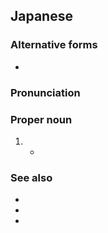 ==Japanese==
{{DEFAULTSORT:それん}}
{{ja-kanjitab|れん|yomi=o|sort=それん}}

===Alternative forms===
* {{ja-l|蘇連}} {{qual|rare}}

===Pronunciation===
{{ja-pron|acc=1|ソれん}}

===Proper noun===
{{ja-pos|proper|ソれん}}

# {{clip|ソビエト連邦|'''ソ'''ビエト'''連'''邦|[[Soviet Union]]|tr=Sobieto Renpō|lang=ja}}
#* {{quote-book|||authorlink=Motohiro Katou|first=Motohiro|last=Katou|{{ruby|{{w2|ja|Q.E.D. 証明終了|Ｑ.Ｅ.Ｄ. [証](しょう)[明](めい)[終](しゅう)[了](りょう)}}}}||90|{{ja-usex|'''ソ連'''が崩%壊して東%西%冷%戦は終わったんだ|'''^ソれん''' が ほう%かいして ^とう%ざい% ^れい%せん は おわったんだ|It’s ‘cuz the Soviet Union collapsed and the Cold War ended}}|trans-title={{w|Q.E.D. (manga)|Q.E.D. Quod Erat Demonstrandum}}|location=Tokyo|publisher=Kodansha|date=Sep 16 1999|isbn=4-06-333696-4|volume=4|genre=fiction|chapter={{ruby|{{lang|ja|ヤコブの[階](たい)[段](だん)}}}}|trans-chapter=Jacob’s Ladder|language=Japanese}}

===See also===
* {{zh-l|蘇聯}}
* {{ko-l|^소련}}
* {{vi-l|Liên Xô}}